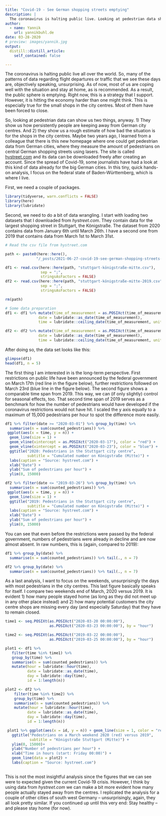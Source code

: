 ```yaml
---
title: "Covid-19 - See German shopping streets emptying"
description: |
  The coronavirus is halting public live. Looking at pedestrian data shows how persistently people stay away from German city centres and give an estimate of the situation is for shops in city centres.
author:
  - name: Yannik
    url: yannikbuhl.de
date: 03-28-2020
# preview: images/yannik.jpg
output:
  distill::distill_article:
    self_contained: false

---
```


The coronavirus is halting public live all over the world. So, many of the patterns of data regarding flight departures or traffic that we see these days are, objectively speaking, unsurprising.  As of now, most of us are coping well with the situation and stay at home, as is recommended. As a result, the public sphere is emptying. Right now, this is a strategy that I support. However, it is hitting the economy harder than one might think. This is especially true for the small shops in the city centres. Most of them have been forced to close. 

So, looking at pedestrian data can show us two things, anyway. 1) They show us how persistently people are keeping away from German city centres. And 2) they show us a rough estimate of how bad the situation is for the shops in the city centres. Maybe two years ago, I learned from a colleague that there is this new homepage where one could get pedestrian data from German cities, where they measure the amount of pedestrians on central German shopping streets using lasers. The site is called [hystreet.com](https://hystreet.com/) and its data can be downloaded freely after creating an account. Since the spread of Covid-19, some journalists have had a look at this kind of data already for the big German cities. In this tiny, quick hands-on analysis, I focus on the federal state of Baden-Württemberg, which is where I live. 

First, we need a couple of packages.

```r
library(tidyverse, warn.conflicts = FALSE)
library(here)
library(lubridate)
```

Second, we need to do a bit of data wrangling. I start with loading two datasets that I downloaded from *hystreet.com*. They contain data for the largest shopping street in Stuttgart, the Königstraße. The dataset from 2020 contains data from January 6th until March 26th. I have a second one from 2019 that contains data from March 1st to March 31st. 

```r
# Read the csv file from hystreet.com

path <- paste0(here::here(), 
              "/_posts/2021-06-27-covid-19-see-german-shopping-streets-emptying/")

df1 <- read.csv(here::here(path, "stuttgart-königstraße-mitte.csv"), 
                sep = ";", 
                stringsAsFactors = FALSE)
df2 <- read.csv(here::here(path, "stuttgart-königstraße-mitte-2019.csv"), 
                sep = ";", 
                stringsAsFactors = FALSE)

rm(path)

```

```r
# Some data preparation
df1 <- df1 %>% mutate(time_of_measurement = as.POSIXct(time_of_measurement),
               date = lubridate::as_date(time_of_measurement),
               time = lubridate::ceiling_date(time_of_measurement, unit = "hours"))

df2 <- df2 %>% mutate(time_of_measurement = as.POSIXct(time_of_measurement),
               date = lubridate::as_date(time_of_measurement),
               time = lubridate::ceiling_date(time_of_measurement, unit = "hours"))


```

After doing so, the data set looks like this:

```r
glimpse(df1)
head(df1, n = 5)
```

The first thing I am interested in is the long-term perspective. First restrictions on public life have been announced by the federal government on March 17th (red line in the figure below), further restrictions followed on March 23rd (blue line in the figure below). The second figure shows a comparable time span from 2019. This way, we can (if only slightly) control for seasonal effects, too. That second time span of 2019 serves as a benchmark for how the number of pedestrians would have developed if the coronavirus restrictions would not have hit. I scaled the y axis equally to a maximum of 15,000 pedestrians per hour to spot the difference more easily.

```r
df1 %>% filter(date >= "2020-03-01") %>% group_by(time) %>% 
  summarise(n = sum(counted_pedestrians)) %>%
 ggplot(aes(x = time, y = n)) + 
  geom_line(size = 1) +
  geom_vline(xintercept = as.POSIXct("2020-03-17"), color = "red") +
  geom_vline(xintercept = as.POSIXct("2020-03-23"), color = "blue") +
  ggtitle("2020: Pedestrians in the Stuttgart city centre", 
          subtitle = "Cumulated number on Königstraße (Mitte)") + 
  labs(caption = "Source: hystreet.com") + 
  xlab("Date") + 
  ylab("Sum of pedestrians per hour") +
  ylim(0, 15000)

df2 %>% filter(date <= "2019-03-26") %>% group_by(time) %>% 
  summarise(n = sum(counted_pedestrians)) %>%
 ggplot(aes(x = time, y = n)) + 
  geom_line(size = 1) +
  ggtitle("2019: Pedestrians in the Stuttgart city centre", 
          subtitle = "Cumulated number on Königstraße (Mitte)") + 
  labs(caption = "Source: hystreet.com") + 
  xlab("Date") + 
  ylab("Sum of pedestrians per hour") + 
  ylim(0, 15000)
```

You can see that even before the restrictions were passed by the federal government, numbers of pedestrians were already in decline and are now almost absent. In raw numbers, this is (again, compared to 2019):

```r
df1 %>% group_by(date) %>% 
  summarise(n = sum(counted_pedestrians)) %>% tail(., n = 7)

df2 %>% group_by(date) %>% 
  summarise(n = sum(counted_pedestrians)) %>% tail(., n = 7)
```

As a last analysis, I want to focus on the weekends, unsurprisingly the days with most pedestrians in the city centres. This last figure basically speaks for itself. I compare two weekends end of March, 2020 versus 2019. It is evident 1) how many people stayed home (as long as they did not meet up in any other place instead) and 2) how many potential customers the city centre shops are missing every day (and especially Saturday) that they have to remain closed. 

```r
time1 <- seq.POSIXt(as.POSIXct("2020-03-20 00:00:00"), 
                    as.POSIXct("2020-03-23 00:00:00"), by = "hour")

time2 <- seq.POSIXt(as.POSIXct("2019-03-22 00:00:00"), 
                    as.POSIXct("2019-03-25 00:00:00"), by = "hour")

plot1 <- df1 %>%
   filter(time %in% time1) %>%
   group_by(time) %>%
   summarise(n = sum(counted_pedestrians)) %>%
   mutate(hour = lubridate::hour(time),
          date = lubridate::as_date(time),
          day = lubridate::day(time),
          id = 1:length(n))

plot2 <- df2 %>%
    filter(time %in% time2) %>%
    group_by(time) %>%
    summarise(n = sum(counted_pedestrians)) %>% 
    mutate(hour = lubridate::hour(time),
          date = lubridate::as_date(time),
          day = lubridate::day(time),
          id = 1:length(n))

 plot1 %>% ggplot(aes(x = id, y = n)) + geom_line(size = 1, color = "red") +
   ggtitle("Pedestrians on a March weekend 2020 (red) versus 2019",
           subtitle = "Königstraße Stuttgart (Mitte)") +
   ylim(0, 15000)+
   ylab("Number of pedestrians per hour") +
   xlab("Time in hours (start: Friday 00:00)") +
   geom_line(data = plot2) +
   labs(caption = "Source: hystreet.com")
 
```

This is not the most insightful analysis since the figures that we can see were to expected given the current Covid-19 crisis. However, I think by using data from *hystreet.com* we can make a bit more evident how many people actually stayed away from the centres. I replicated the analysis for a couple of other cities of south west Germany -- unsurprisingly, again, they all look pretty similar. If you continued up until this very end: Stay healthy -- and please stay home (for now). 